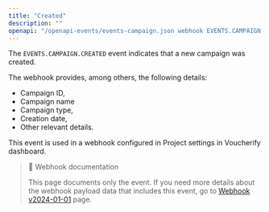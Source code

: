 ```yaml
---
title: "Created"
description: ""
openapi: "/openapi-events/events-campaign.json webhook EVENTS.CAMPAIGN.CREATED"
---
```


The `EVENTS.CAMPAIGN.CREATED` event indicates that a new campaign was created.

The webhook provides, among others, the following details:
- Campaign ID,
- Campaign name
- Campaign type,
- Creation date,
- Other relevant details.

This event is used in a webhook configured in Project settings in Voucherify dashboard.

> 📘 Webhook documentation
>
> This page documents only the event. If you need more details about the webhook payload data that includes this event, go to [Webhook v2024-01-01](ref:introduction-to-webhooks "Introduction to webhooks v2024-01-01") page.